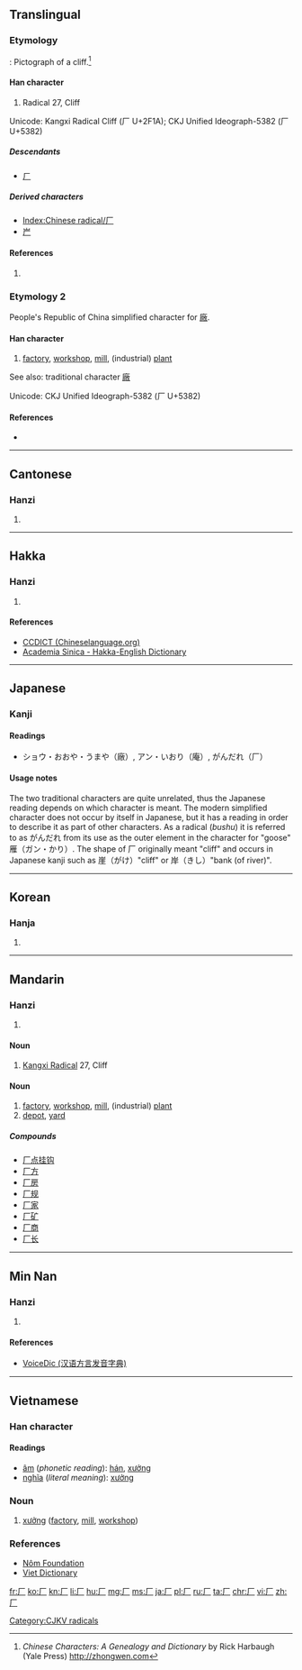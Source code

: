 <!--{{also|廠}}-->
{{also|广}}
==Translingual==
{{stroke order|strokes=2}}
{{stroke order|type=animate}}

===Etymology===
{{liushu|p}} : Pictograph of a cliff.<ref>''Chinese Characters: A Genealogy and Dictionary'' by Rick Harbaugh (Yale Press) http://zhongwen.com</ref> 

====Han character====
{{Han char|rn=27|rad=厂|as=00|sn=2|four=7120<sub>0</sub>|canj=一竹 (MH)}}

# Radical 27, Cliff

Unicode: Kangxi Radical Cliff (⼚ U+2F1A); CKJ Unified Ideograph-5382 (厂 U+5382)

=====Descendants=====
*[[ㄏ]]

=====Derived characters=====
* [[Index:Chinese radical/厂]]
* [[屵]]

====References====
<references/>
# {{Han ref|kx=0160.150|dkj=02890|dj=0366.210|hdz=10067.160|Han ref|uh=5382|ud=21378|bh=C944|bd=51524}}

===Etymology 2===
People's Republic of China simplified character for [[廠]].

====Han character====
{{Han char|rn=27|rad=厂|as=00|sn=2|four=7120<sub>0</sub>|canj=一竹 (MH)}}

# [[factory]], [[workshop]], [[mill]], (industrial) [[plant]]

See also: traditional character [[廠]]

Unicode: CKJ Unified Ideograph-5382 (厂 U+5382)

====References====
* {{Han ref|hdz=10067.160|uh=5382|ud=21378|bh=C944|bd=51524}}


----

==Cantonese==

===Hanzi===
{{yue-hanzi|jyut=[[aa1]], [[hon3]]|y=a1, hon3|tra=[[廠]], [[庵]]}}

# {{defn|lang=yue|sort=厂00}}

----

==Hakka==

===Hanzi===
{{hak-hanzi|poj=[[hòn]], [[ngâm]]|gd=hon<sup>5</sup>|hpy=}}

# {{defn|lang=hak|sort=厂00}}

====References====
*[http://www.chinalanguage.com/dictionaries/?mode=view&view=chardict&query=%E5%8E%82 CCDICT (Chineselanguage.org)]
*[http://minhakka.ling.sinica.edu.tw/bkg/hakyin/search.php?DETAIL=1&LIMIT=id=10072&dbname=su_tian_1&graph=2 Academia Sinica - Hakka-English Dictionary]

----

==Japanese==

===Kanji===
{{ja-kanji|grade=|rs=厂0}}

====Readings====
* ショウ・おおや・うまや（廠）, アン・いおり（庵）, がんだれ（厂）

====Usage notes====
The two traditional characters are quite unrelated, thus the Japanese reading depends on which character is meant.
The modern simplified character does not occur by itself in Japanese, but it has a reading in order to describe it as part of other characters. As a radical (''bushu'') it is referred to as がんだれ from its use as the outer element in the character for "goose" 雁（ガン・かり）.  The shape of 厂 originally meant "cliff" and occurs in Japanese kanji such as 崖（がけ）"cliff" or 岸（きし）"bank (of river)".

----

==Korean==

===Hanja===
{{ko-hanja|hangeul=[[엄]], [[한]]|rv=eom, han|mr=ŏm, han}}

# {{defn|lang=ko|sort=厂00}}

[[Category:CJKV radicals]]

----

==Mandarin==

===Hanzi===
{{cmn-hanzi|pin=[[hàn]],[[chǎng]]|tra=[[廠]], [[厰]]|wg=[[han4|han<sup>4</sup>]], [[ch'ang3|ch'ang<sup>3</sup>]]}}

# {{defn|lang=cmn|sort=厂00}}

====Noun====
{{cmn-noun|ts|pin=hàn|pint=han4|rs=厂00}}

# [[w:Kangxi_radical|Kangxi Radical]] 27, Cliff

====Noun====
{{cmn-noun|s|tra=[[廠]], [[厰]]|pin=chǎng|pint=chang3|rs=厂00}}

# [[factory]], [[workshop]], [[mill]], (industrial) [[plant]]
# [[depot]], [[yard]]

=====Compounds=====
* [[厂点挂钩]]
* [[厂方]]
* [[厂房]]
* [[厂规]]
* [[厂家]]
* [[厂矿]]
* [[厂商]]
* [[厂长]]


----

==Min Nan==

===Hanzi===
{{nan-hanzi|poj=|tlpa=tshióng (tshiong<sup>2</sup>), tshiú (tshiu<sup>2</sup>), hàn (han<sup>3</sup>)|gd=ciong<sup>3</sup>, ciu<sup>3</sup>, han<sup>5</sup>}}

# {{defn|lang=nan|sort=厂00}}

====References====
*[http://cn.voicedic.com/ VoiceDic (汉语方言发音字典)]

----

==Vietnamese==

===Han character===
{{vi-hantu|rs=厂00}}

====Readings====
* [[音読|âm]] (''phonetic reading''): [[hán]], [[xưởng]]
* [[意義|nghĩa]] (''literal meaning''): [[xưởng]]

===Noun===
{{head|vi|noun|sc=Hant}}{{attention|vi|may need inflection template}}

# [[xưởng]] ([[factory]], [[mill]], [[workshop]])

===References===
* [http://nomfoundation.org/common/nom_details.php?codepoint=5382 Nôm Foundation]
* [http://www.vietdictionary.com Viet Dictionary]

[[fr:厂]]
[[ko:厂]]
[[kn:厂]]
[[li:厂]]
[[hu:厂]]
[[mg:厂]]
[[ms:厂]]
[[ja:厂]]
[[pl:厂]]
[[ru:厂]]
[[ta:厂]]
[[chr:厂]]
[[vi:厂]]
[[zh:厂]]